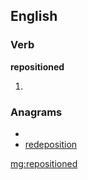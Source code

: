 ==English==

===Verb===
'''repositioned'''

# {{past of|[[reposition]]}}

===Anagrams===
* {{alphagram|deeiinooprst}}
* [[redeposition#English|redeposition]]

[[mg:repositioned]]